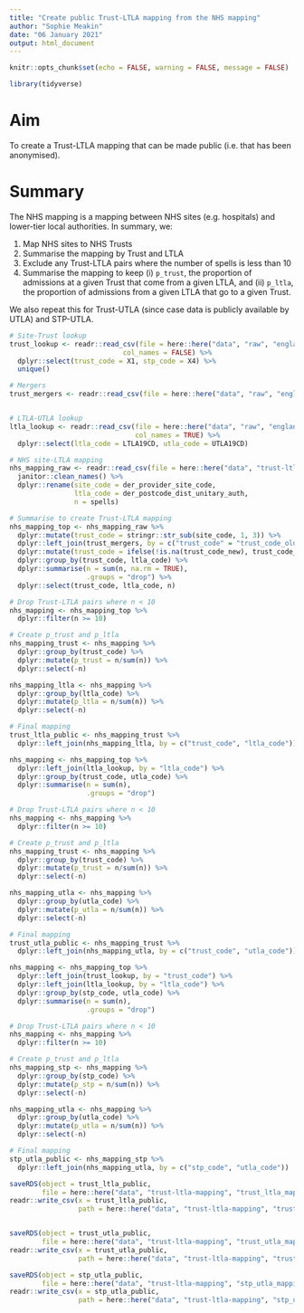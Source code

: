 ```yaml
---
title: "Create public Trust-LTLA mapping from the NHS mapping"
author: "Sophie Meakin"
date: "06 January 2021"
output: html_document
---
```


```r

knitr::opts_chunk$set(echo = FALSE, warning = FALSE, message = FALSE)

library(tidyverse)

```

# Aim

To create a Trust-LTLA mapping that can be made public (i.e. that has been anonymised).

# Summary

The NHS mapping is a mapping between NHS sites (e.g. hospitals) and lower-tier local authorities. In summary, we:

1. Map NHS sites to NHS Trusts
2. Summarise the mapping by Trust and LTLA
3. Exclude any Trust-LTLA pairs where the number of spells is less than 10
4. Summarise the mapping to keep (i) `p_trust`, the proportion of admissions at a given Trust that come from a given LTLA, and (ii) `p_ltla`, the proportion of admissions from a given LTLA that go to a given Trust.

We also repeat this for Trust-UTLA (since case data is publicly available by UTLA) and STP-UTLA.



```r

# Site-Trust lookup
trust_lookup <- readr::read_csv(file = here::here("data", "raw", "england_trusts", "trust_list.csv"),
                            col_names = FALSE) %>%
  dplyr::select(trust_code = X1, stp_code = X4) %>%
  unique()

# Mergers
trust_mergers <- readr::read_csv(file = here::here("data", "raw", "england_trusts", "trust_mergers.csv"), col_names = TRUE) 


# LTLA-UTLA lookup
ltla_lookup <- readr::read_csv(file = here::here("data", "raw", "england_ltla", "ltla_utla_list.csv"),
                               col_names = TRUE) %>%
  dplyr::select(ltla_code = LTLA19CD, utla_code = UTLA19CD)

# NHS site-LTLA mapping
nhs_mapping_raw <- readr::read_csv(file = here::here("data", "trust-ltla-mapping", "trust_ltla_mapping_raw_2020-11-30.csv")) %>%
  janitor::clean_names() %>%
  dplyr::rename(site_code = der_provider_site_code,
                ltla_code = der_postcode_dist_unitary_auth,
                n = spells)

```

```r

# Summarise to create Trust-LTLA mapping
nhs_mapping_top <- nhs_mapping_raw %>%
  dplyr::mutate(trust_code = stringr::str_sub(site_code, 1, 3)) %>%
  dplyr::left_join(trust_mergers, by = c("trust_code" = "trust_code_old")) %>%
  dplyr::mutate(trust_code = ifelse(!is.na(trust_code_new), trust_code_new, trust_code)) %>%
  dplyr::group_by(trust_code, ltla_code) %>%
  dplyr::summarise(n = sum(n, na.rm = TRUE),
                   .groups = "drop") %>%
  dplyr::select(trust_code, ltla_code, n)


```

```r

# Drop Trust-LTLA pairs where n < 10
nhs_mapping <- nhs_mapping_top %>%
  dplyr::filter(n >= 10)

# Create p_trust and p_ltla
nhs_mapping_trust <- nhs_mapping %>%
  dplyr::group_by(trust_code) %>%
  dplyr::mutate(p_trust = n/sum(n)) %>% 
  dplyr::select(-n)

nhs_mapping_ltla <- nhs_mapping %>%
  dplyr::group_by(ltla_code) %>%
  dplyr::mutate(p_ltla = n/sum(n)) %>% 
  dplyr::select(-n)

# Final mapping
trust_ltla_public <- nhs_mapping_trust %>%
  dplyr::left_join(nhs_mapping_ltla, by = c("trust_code", "ltla_code"))

```

```r

nhs_mapping <- nhs_mapping_top %>%
  dplyr::left_join(ltla_lookup, by = "ltla_code") %>%
  dplyr::group_by(trust_code, utla_code) %>%
  dplyr::summarise(n = sum(n),
                   .groups = "drop")

# Drop Trust-LTLA pairs where n < 10
nhs_mapping <- nhs_mapping %>%
  dplyr::filter(n >= 10)

# Create p_trust and p_ltla
nhs_mapping_trust <- nhs_mapping %>%
  dplyr::group_by(trust_code) %>%
  dplyr::mutate(p_trust = n/sum(n)) %>% 
  dplyr::select(-n)

nhs_mapping_utla <- nhs_mapping %>%
  dplyr::group_by(utla_code) %>%
  dplyr::mutate(p_utla = n/sum(n)) %>% 
  dplyr::select(-n)

# Final mapping
trust_utla_public <- nhs_mapping_trust %>%
  dplyr::left_join(nhs_mapping_utla, by = c("trust_code", "utla_code"))

```

```r

nhs_mapping <- nhs_mapping_top %>%
  dplyr::left_join(trust_lookup, by = "trust_code") %>%
  dplyr::left_join(ltla_lookup, by = "ltla_code") %>%
  dplyr::group_by(stp_code, utla_code) %>%
  dplyr::summarise(n = sum(n),
                   .groups = "drop")

# Drop Trust-LTLA pairs where n < 10
nhs_mapping <- nhs_mapping %>%
  dplyr::filter(n >= 10)

# Create p_trust and p_ltla
nhs_mapping_stp <- nhs_mapping %>%
  dplyr::group_by(stp_code) %>%
  dplyr::mutate(p_stp = n/sum(n)) %>% 
  dplyr::select(-n)

nhs_mapping_utla <- nhs_mapping %>%
  dplyr::group_by(utla_code) %>%
  dplyr::mutate(p_utla = n/sum(n)) %>% 
  dplyr::select(-n)

# Final mapping
stp_utla_public <- nhs_mapping_stp %>%
  dplyr::left_join(nhs_mapping_utla, by = c("stp_code", "utla_code"))

```

```r

saveRDS(object = trust_ltla_public,
        file = here::here("data", "trust-ltla-mapping", "trust_ltla_mapping_public.rds"))
readr::write_csv(x = trust_ltla_public,
                 path = here::here("data", "trust-ltla-mapping", "trust_ltla_mapping_public.csv"))


saveRDS(object = trust_utla_public,
        file = here::here("data", "trust-ltla-mapping", "trust_utla_mapping_public.rds"))
readr::write_csv(x = trust_utla_public,
                 path = here::here("data", "trust-ltla-mapping", "trust_utla_mapping_public.csv"))

saveRDS(object = stp_utla_public,
        file = here::here("data", "trust-ltla-mapping", "stp_utla_mapping_public.rds"))
readr::write_csv(x = stp_utla_public,
                 path = here::here("data", "trust-ltla-mapping", "stp_utla_mapping_public.csv"))


```